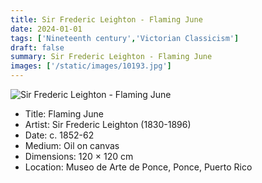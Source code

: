 ```yaml
---
title: Sir Frederic Leighton - Flaming June
date: 2024-01-01
tags: ['Nineteenth century','Victorian Classicism']
draft: false
summary: Sir Frederic Leighton - Flaming June
images: ['/static/images/10193.jpg']
---
```


![Sir Frederic Leighton - Flaming June](/static/images/10193.jpg)

* Title: Flaming June
* Artist: Sir Frederic Leighton (1830-1896)
* Date: c. 1852-62
* Medium: Oil on canvas
* Dimensions: 120 × 120 cm
* Location: Museo de Arte de Ponce, Ponce, Puerto Rico


